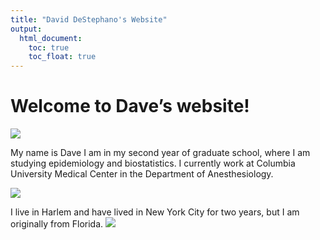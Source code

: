 ```yaml
---
title: "David DeStephano's Website"
output: 
  html_document:
    toc: true
    toc_float: true
---
```


# Welcome to Dave's website!

![](haloween.png)


My name is Dave I am in my second year of graduate school, where I am studying epidemiology and biostatistics. I currently work at Columbia University Medical Center in the Department of Anesthesiology. 

![](banner-columbia-banner.jpg)

I live in Harlem and have lived in New York City for two years, but I am originally from Florida.
![](jax.jpg)
